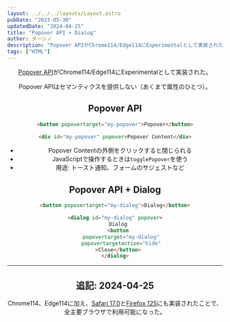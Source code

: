 ```yaml
---
layout: ../../../layouts/Layout.astro
pubDate: "2023-05-30"
updatedDate: "2024-04-25"
title: "Popover API + Dialog"
author: ダーシノ
description: "Popover APIがChrome114/Edge114にExperimentalとして実装された。Popover APIはセマンティクスを提供しない（あくまで属性のひとつ）。"
tags: ["HTML"]
---
```



<Header {...frontmatter} />

[Popover API](https://developer.mozilla.org/en-US/docs/Web/API/Popover_API)がChrome114/Edge114にExperimentalとして実装された。

Popover APIはセマンティクスを提供しない（あくまで属性のひとつ）。

## Popover API

```html
<button popovertarget="my-popover">Popover</button>

<div id="my-popover" popover>Popover Content</div>
```

- Popover Contentの外側をクリックすると閉じられる
- JavaScriptで操作するときは`togglePopover`を使う
- 用途: トースト通知、フォームのサジェストなど


## Popover API + Dialog

```html
<button popovertarget="my-dialog">Dialog</button>

<dialog id="my-dialog" popover>
  Dialog
  <button
    popovertarget="my-dialog"
    popovertargetaction="hide"
  >Close</button>
</dialog>
```

---

## 追記: 2024-04-25

Chrome114、Edge114に加え、[Safari 17.0](https://ccsakura.slack.com/archives/CDZJ56D9B/p1695087920960039)と[Firefox 125](https://developer.mozilla.org/en-US/docs/Mozilla/Firefox/Releases/125)にも実装されたことで、全主要ブラウザで利用可能になった。
